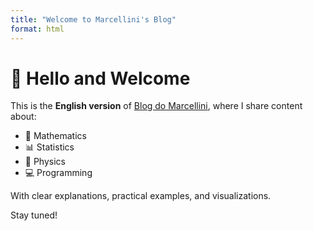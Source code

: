 ```yaml
---
title: "Welcome to Marcellini's Blog"
format: html
---
```


# 👋 Hello and Welcome

This is the **English version** of [Blog do Marcellini](https://blogdomarcellini.com.br), where I share content about:

- 🧮 Mathematics  
- 📊 Statistics  
- 🔬 Physics  
- 💻 Programming  

With clear explanations, practical examples, and visualizations.

Stay tuned!

